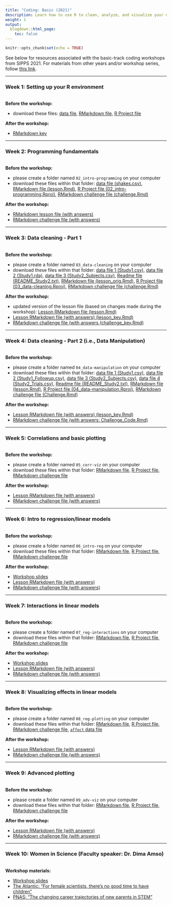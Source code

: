 ```yaml
---
title: "Coding: Basic (2021)"
description: Learn how to use R to clean, analyze, and visualize your data.
weight: 1
output:
  blogdown::html_page:
    toc: false
---
```


```r
knitr::opts_chunk$set(echo = TRUE)
```

See below for resources associated with the basic-track coding workshops from SIPPS 2021. For materials from other years and/or workshop series, follow [this link](/workshops).

<hr>

### Week 1: Setting up your R environment
<br>
**Before the workshop:**
<ul>
<li>download these files: <a href="/workshop_files/2021/coding-basic-01/shakes.csv" download>data file</a>, <a href="/workshop_files/2021/coding-basic-01/lesson.Rmd" download>RMarkdown file</a>, <a href="/workshop_files/2021/coding-basic-01/Coding_Lesson1.Rproj" download>R Project file</a>
</ul>

**After the workshop:**
<ul>
<li><a href="/workshop_files/2021/coding-basic-01/lessonKey.Rmd" download>RMarkdown key</a>
</ul>

<hr>

### Week 2: Programming fundamentals
<br>
**Before the workshop:**
<ul>
<li>please create a folder named `02_intro-programming` on your computer
<li>download these files within that folder: <a href="/workshop_files/2021/coding-basic-02/shakes.csv" download>data file (shakes.csv)</a>, <a href="/workshop_files/2021/coding-basic-02/lesson.Rmd" download>RMarkdown file (lesson.Rmd)</a>, <a href="/workshop_files/2021/coding-basic-02/02_intro-programming.Rproj" download>R Project file (02_intro-programming.Rproj)</a>, <a href="/workshop_files/2021/coding-basic-02/challenge.Rmd" download>RMarkdown challenge file (challenge.Rmd)</a>
</ul>

**After the workshop:**
<ul>
<li><a href="/workshop_files/2021/coding-basic-02/lesson_key.Rmd" download>RMarkdown lesson file (with answers)</a>
<li><a href="/workshop_files/2021/coding-basic-02/challenge_key.Rmd" download>RMarkdown challenge file (with answers)</a>
</ul>

<hr>

### Week 3: Data cleaning - Part 1
<br>
**Before the workshop:**
<ul>
<li>please create a folder named `03_data-cleaning` on your computer
<li>download these files within that folder: 
<a href="/workshop_files/2021/coding-basic-03/Study1.csv" download>data file 1 (Study1.csv)</a>, 
<a href="/workshop_files/2021/coding-basic-03/Study1.rda" download>data file 2 (Study1.rda)</a>,
<a href="/workshop_files/2021/coding-basic-03/Study2_Subjects.csv" download>data file 3 (Study2_Subjects.csv)</a>,
<a href="/workshop_files/2021/coding-basic-03/README_Study2.txt" download>Readme file (README_Study2.txt)</a>,
<a href="/workshop_files/2021/coding-basic-03/lesson_orig.Rmd" download>RMarkdown file (lesson_orig.Rmd)</a>, 
<a href="/workshop_files/2021/coding-basic-03/03_data-cleaning.Rproj" download>R Project file (03_data-cleaning.Rproj)</a>, 
<a href="/workshop_files/2021/coding-basic-03/challenge.Rmd" download>RMarkdown challenge file (challenge.Rmd)</a>
</ul>

**After the workshop:**
<ul>
<li>updated version of the lesson file (based on changes made during the workshop): <a href="/workshop_files/2021/coding-basic-03/lesson.Rmd" download>Lesson RMarkdown file (lesson.Rmd)</a>
<li> <a href="/workshop_files/2021/coding-basic-03/lesson_key.Rmd" download>Lesson RMarkdown file (with answers) (lesson_key.Rmd)</a>
<li> <a href="/workshop_files/2021/coding-basic-03/challenge_key.Rmd" download>RMarkdown challenge file (with answers (challenge_key.Rmd)</a>
</ul>

<hr>

### Week 4: Data cleaning - Part 2 (i.e., Data Manipulation)
<br>
**Before the workshop:**
<ul>
<li>please create a folder named `04_data-manipulation` on your computer
<li>download these files within that folder: 
<a href="/workshop_files/2021/coding-basic-04/Study1.csv" download>data file 1 (Study1.csv)</a>, 
<a href="/workshop_files/2021/coding-basic-04/Study1_Followup.csv" download>data file 2 (Study1_Followup.csv)</a>,
<a href="/workshop_files/2021/coding-basic-04/Study2_Subjects.csv" download>data file 3 (Study2_Subjects.csv)</a>,
<a href="/workshop_files/2021/coding-basic-04/Study2_Trials.csv" download>data file 4 (Study2_Trials.csv)</a>,
<a href="/workshop_files/2021/coding-basic-04/README_Study2.txt" download>Readme file (README_Study2.txt)</a>,
<a href="/workshop_files/2021/coding-basic-04/lesson.Rmd" download>RMarkdown file (lesson.Rmd)</a>, 
<a href="/workshop_files/2021/coding-basic-04/04_data-manipulation.Rproj" download>R Project file (04_data-manipulation.Rproj)</a>, 
<a href="/workshop_files/2021/coding-basic-04/Challenge.Rmd" download>RMarkdown challenge file (Challenge.Rmd)</a>
</ul>

**After the workshop:**
<ul>
<li> <a href="/workshop_files/2021/coding-basic-04/lesson_key.Rmd" download>Lesson RMarkdown file (with answers) (lesson_key.Rmd)</a>
<li> <a href="/workshop_files/2021/coding-basic-04/Challenge_Code.Rmd" download>RMarkdown challenge file (with answers; Challenge_Code.Rmd)</a>
</ul>

<hr>

### Week 5: Correlations and basic plotting
<br>
**Before the workshop:**
<ul>
<li>please create a folder named `05_corr-viz` on your computer
<li>download these files within that folder: 
<a href="/workshop_files/2021/coding-basic-05/lesson.Rmd" download>RMarkdown file</a>, 
<a href="/workshop_files/2021/coding-basic-05/05_corr-viz.Rproj" download>R Project file</a>, 
<a href="/workshop_files/2021/coding-basic-05/challenge.Rmd" download>RMarkdown challenge file</a>
</ul>

**After the workshop:**
<ul>
<li><a href="/workshop_files/2021/coding-basic-05/lesson_key.Rmd" download>Lesson RMarkdown file (with answers)</a>
<li><a href="/workshop_files/2021/coding-basic-05/challenge_key.Rmd" download>RMarkdown challenge file (with answers)</a>
</ul>

<hr>

### Week 6: Intro to regression/linear models
<br>
**Before the workshop:**
<ul>
<li>please create a folder named `06_intro-reg` on your computer
<li>download these files within that folder: 
<a href="/workshop_files/2021/coding-basic-06/lm-lesson.Rmd" download>RMarkdown file</a>, 
<a href="/workshop_files/2021/coding-basic-06/06_intro-reg.Rproj" download>R Project file</a>, 
<a href="/workshop_files/2021/coding-basic-06/lm-challenge.Rmd" download>RMarkdown challenge file</a>
</ul>
**After the workshop:**
<ul>
<li><a href="/workshop_files/2021/coding-basic-06/lm-intro.pdf" download>Workshop slides</a>
<li><a href="/workshop_files/2021/coding-basic-06/lm-lesson_key.Rmd" download>Lesson RMarkdown file (with answers)</a>
<li><a href="/workshop_files/2021/coding-basic-06/lm-challenge_key.Rmd" download>RMarkdown challenge file (with answers)</a>
</ul>

<hr>

### Week 7: Interactions in linear models
<br>
**Before the workshop:**
<ul>
<li>please create a folder named `07_reg-interactions` on your computer
<li>download these files within that folder: 
<a href="/workshop_files/2021/coding-basic-07/lesson.Rmd" download>RMarkdown file</a>, 
<a href="/workshop_files/2021/coding-basic-07/07_reg-interactions.Rproj" download>R Project file</a>, 
<a href="/workshop_files/2021/coding-basic-07/challenge.Rmd" download>RMarkdown challenge file</a>
</ul>
**After the workshop:**
<ul>
<li><a href="/workshop_files/2021/coding-basic-07/lm-intro-interactions.pdf" download>Workshop slides</a>
<li><a href="/workshop_files/2021/coding-basic-07/lesson_key.Rmd" download>Lesson RMarkdown file (with answers)</a>
<li><a href="/workshop_files/2021/coding-basic-07/challenge_key.Rmd" download>RMarkdown challenge file (with answers)</a>
</ul>

<hr>

### Week 8: Visualizing effects in linear models
<br>
**Before the workshop:**
<ul>
<li>please create a folder named `08_reg-plotting` on your computer
<li>download these files within that folder: 
<a href="/workshop_files/2021/coding-basic-08/lesson.Rmd" download>RMarkdown file</a>, 
<a href="/workshop_files/2021/coding-basic-08/08_reg-plotting.Rproj" download>R Project file</a>, 
<a href="/workshop_files/2021/coding-basic-08/challenge.Rmd" download>RMarkdown challenge file</a>,
<a href="/workshop_files/2021/coding-basic-08/affect.csv" download>`affect` data file</a>
</ul>
**After the workshop:**
<ul>
<li><a href="/workshop_files/2021/coding-basic-08/lesson_key.Rmd" download>Lesson RMarkdown file (with answers)</a>
<li><a href="/workshop_files/2021/coding-basic-08/challenge_key.Rmd" download>RMarkdown challenge file (with answers)</a>
</ul>

<hr>

### Week 9: Advanced plotting
<br>
**Before the workshop:**
<ul>
<li>please create a folder named `09_adv-viz` on your computer
<li>download these files within that folder: 
<a href="/workshop_files/2021/coding-basic-09/lesson.Rmd" download>RMarkdown file</a>, 
<a href="/workshop_files/2021/coding-basic-09/09_adv-viz.Rproj" download>R Project file</a>, 
<a href="/workshop_files/2021/coding-basic-09/challenge.Rmd" download>RMarkdown challenge file</a>
</ul>
**After the workshop:**
<ul>
<li><a href="/workshop_files/2021/coding-basic-09/lesson_key.Rmd" download>Lesson RMarkdown file (with answers)</a>
<li><a href="/workshop_files/2021/coding-basic-09/challenge_key.Rmd" download>RMarkdown challenge file (with answers)</a>
</ul>

<hr>

### Week 10: Women in Science (Faculty speaker: Dr. Dima Amso)
<br>
**Workshop materials:**
<ul>
<li><a href="/workshop_files/2021/WiS/WiSTEM.pdf" download>Workshop slides</a>
<li><a href="/workshop_files/2021/WiS/FemaleScientists_Atlantic.pdf" download>The Atlantic: "For female scientists, there's no good time to have children"</a>
<li><a href="/workshop_files/2021/WiS/changingcareertrajectories.pdf" download>PNAS: "The changing career trajectories of new parents
in STEM"</a>
</ul>
